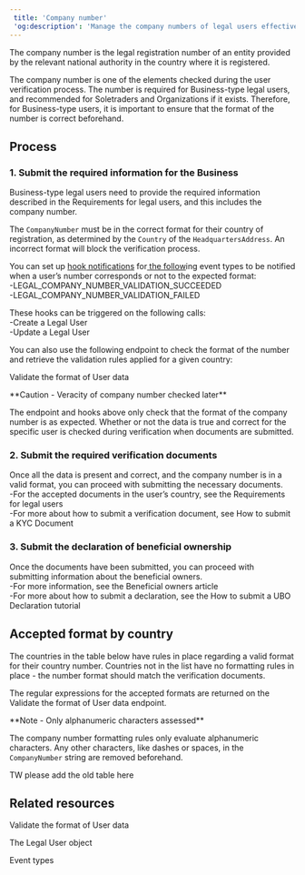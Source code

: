 ```yaml
---  
 title: 'Company number'  
 'og:description': 'Manage the company numbers of legal users effectively, and see all expected formats per country, to accelerate the KYB verification process.'  
---
```


The company number is the legal registration number of an entity provided by the relevant national authority in the country where it is registered.  

The company number is one of the elements checked during the user verification process. The number is required for Business-type legal users, and recommended for Soletraders and Organizations if it exists. Therefore, for Business-type users, it is important to ensure that the format of the number is correct beforehand.  

## Process  

### 1. Submit the required information for the Business  

Business-type legal users need to provide the required information described in the Requirements for legal users, and this includes the company number.  

The `CompanyNumber` must be in the correct format for their country of registration, as determined by the `Country` of the `HeadquartersAddress`. An incorrect format will block the verification process.   

You can set up <a href="">hook notifications</a> for<a href=""> the follow</a>ing event types to be notified when a user’s number corresponds or not to the expected format:  
-LEGAL_COMPANY_NUMBER_VALIDATION_SUCCEEDED  
-LEGAL_COMPANY_NUMBER_VALIDATION_FAILED  

These hooks can be triggered on the following calls:  
-Create a Legal User  
-Update a Legal User  

You can also use the following endpoint to check the format of the number and retrieve the validation rules applied for a given country:  

<Card title="Endpoint">Validate the format of User data</Card>  

<Warning>  
**Caution - Veracity of company number checked later** 
  
The endpoint and hooks above only check that the format of the company number is as expected. Whether or not the data is true and correct for the specific user is checked during verification when documents are submitted.  
</Warning>  

### 2. Submit the required verification documents  

Once all the data is present and correct, and the company number is in a valid format, you can proceed with submitting the necessary documents.  
-For the accepted documents in the user’s country, see the Requirements for legal users  
-For more about how to submit a verification document, see How to submit a KYC Document  

### 3. Submit the declaration of beneficial ownership  

Once the documents have been submitted, you can proceed with submitting information about the beneficial owners.  
-For more information, see the Beneficial owners article  
-For more about how to submit a declaration, see the How to submit a UBO Declaration tutorial  

## Accepted format by country  

The countries in the table below have rules in place regarding a valid format for their country number. Countries not in the list have no formatting rules in place - the number format should match the verification documents.  

The regular expressions for the accepted formats are returned on the Validate the format of User data endpoint.  

<Note>  
**Note - Only alphanumeric characters assessed** 
  
The company number formatting rules only evaluate alphanumeric characters. Any other characters, like dashes or spaces, in the `CompanyNumber` string are removed beforehand.  
</Note>

TW please add the old table here  

## Related resources  

<Card title="Endpoints">Validate the format of User data</Card>  

<Card title="Endpoints">The Legal User object</Card>  

<Card title="Dev tools">Event types</Card>